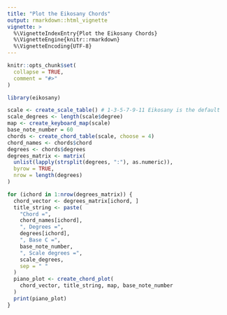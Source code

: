 ```yaml
---
title: "Plot the Eikosany Chords"
output: rmarkdown::html_vignette
vignette: >
  %\VignetteIndexEntry{Plot the Eikosany Chords}
  %\VignetteEngine{knitr::rmarkdown}
  %\VignetteEncoding{UTF-8}
---
```


```r
knitr::opts_chunk$set(
  collapse = TRUE,
  comment = "#>"
)
```

```r
library(eikosany)
```

```r
scale <- create_scale_table() # 1-3-5-7-9-11 Eikosany is the default
scale_degrees <- length(scale$degree)
map <- create_keyboard_map(scale)
base_note_number = 60
chords <- create_chord_table(scale, choose = 4)
chord_names <- chords$chord
degrees <- chords$degrees
degrees_matrix <- matrix(
  unlist(lapply(strsplit(degrees, ":"), as.numeric)),
  byrow = TRUE,
  nrow = length(degrees)
)

for (ichord in 1:nrow(degrees_matrix)) {
  chord_vector <- degrees_matrix[ichord, ]
  title_string <- paste(
    "Chord =",
    chord_names[ichord],
    ", Degrees =",
    degrees[ichord],
    ", Base C =",
    base_note_number,
    ", Scale degrees =",
    scale_degrees,
    sep = " "
  )
  piano_plot <- create_chord_plot(
    chord_vector, title_string, map, base_note_number
  )
  print(piano_plot)
}

```
